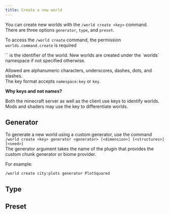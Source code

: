 ```yaml
---
title: Create a new world
---
```


You can create new worlds with the `/world create <key>` command.   
There are three options `generator`, `type`, and `preset`.

To access the `/world create` command, the permission `worlds.command.create` is required

<Callout type="info" title="Note">
  `<key>` is the identifier of the world.   
  New worlds are created under the `worlds` namespace if not specified otherwise.
  
  Allowed are alphanumeric characters, underscores, dashes, dots, and slashes.   
  The key format accepts `namespace:key` or `key`.

  **Why keys and not names?**

  Both the minecraft server as well as the client use keys to identify worlds.   
  Mods and shaders may use the key to differentiate worlds.
</Callout>

## Generator

To generate a new world using a custom generator, use the command   
`/world create <key> generator <generator> [<dimension>] [<structures>] [<seed>]`   
The generator argument takes the name of the plugin that provides the custom chunk generator or biome provider.

For example:
```
/world create city:plots generator PlotSquared
```

## Type

## Preset
